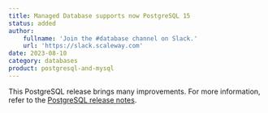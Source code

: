 ```yaml
---
title: Managed Database supports now PostgreSQL 15
status: added
author:
    fullname: 'Join the #database channel on Slack.'
    url: 'https://slack.scaleway.com'
date: 2023-08-10
category: databases
product: postgresql-and-mysql
---
```


This PostgreSQL release brings many improvements. For more information, refer to the [PostgreSQL release notes](https://www.postgresql.org/about/news/postgresql-153-148-1311-1215-and-1120-released-2637/).

